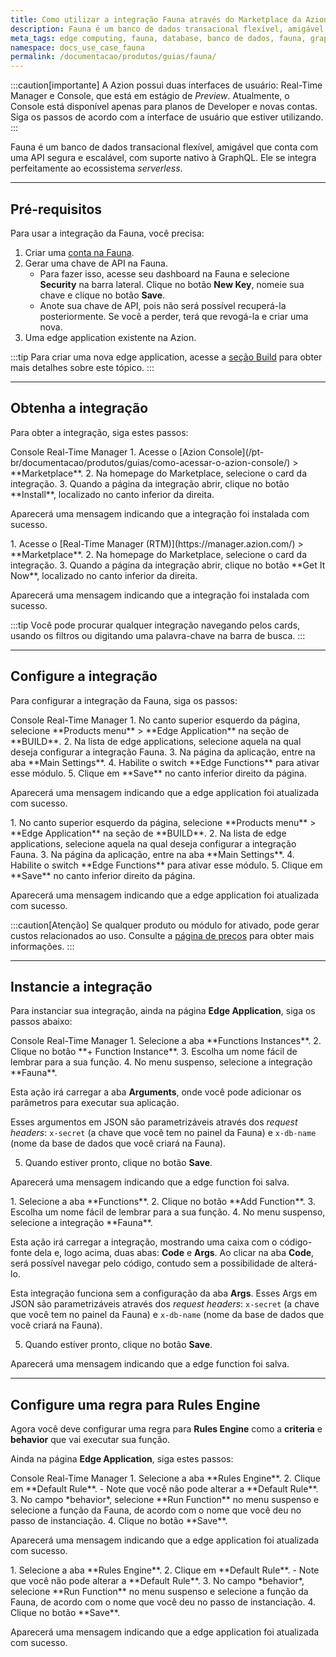 ```yaml
---
title: Como utilizar a integração Fauna através do Marketplace da Azion
description: Fauna é um banco de dados transacional flexível, amigável e que vem como uma API segura e escalável com suporte nativo à GraphQL.
meta_tags: edge computing, fauna, database, banco de dados, fauna, graphql
namespace: docs_use_case_fauna
permalink: /documentacao/produtos/guias/fauna/
---
```



:::caution[importante]
A Azion possui duas interfaces de usuário: Real-Time Manager e Console, que está em estágio de *Preview*. Atualmente, o Console está disponível apenas para planos de Developer e novas contas. Siga os passos de acordo com a interface de usuário que estiver utilizando.
:::

Fauna é um banco de dados transacional flexível, amigável que conta com uma API segura e escalável, com suporte nativo à GraphQL. Ele se integra perfeitamente ao ecossistema *serverless*.

---

## Pré-requisitos

Para usar a integração da Fauna, você precisa:

1. Criar uma [conta na Fauna](https://dashboard.fauna.com/accounts/register).
2. Gerar uma chave de API na Fauna.
    - Para fazer isso, acesse seu dashboard na Fauna e selecione **Security** na barra lateral. Clique no botão **New Key**, nomeie sua chave e clique no botão **Save**.
    - Anote sua chave de API, pois não será possível recuperá-la posteriormente. Se você a perder, terá que revogá-la e criar uma nova.
3. Uma edge application existente na Azion.

:::tip
Para criar uma nova edge application, acesse a [seção Build](/pt-br/documentacao/produtos/guias/build/criar-uma-aplicacao/) para obter mais detalhes sobre este tópico.
:::

---

## Obtenha a integração

Para obter a integração, siga estes passos:

<Tabs client:visible>
    <Fragment slot="tab.console">Console</Fragment>
    <Fragment slot="tab.rtm">Real-Time Manager</Fragment>

<Fragment slot="panel.console">
1. Acesse o [Azion Console](/pt-br/documentacao/produtos/guias/como-acessar-o-azion-console/) > **Marketplace**.
2. Na homepage do Marketplace, selecione o card da integração.
3. Quando a página da integração abrir, clique no botão **Install**, localizado no canto inferior da direita.

Aparecerá uma mensagem indicando que a integração foi instalada com sucesso.
</Fragment>

<Fragment slot="panel.rtm">
1. Acesse o [Real-Time Manager (RTM)](https://manager.azion.com/) > **Marketplace**.
2. Na homepage do Marketplace, selecione o card da integração.
3. Quando a página da integração abrir, clique no botão **Get It Now**, localizado no canto inferior da direita.

Aparecerá uma mensagem indicando que a integração foi instalada com sucesso.
</Fragment>

</Tabs>

:::tip
Você pode procurar qualquer integração navegando pelos cards, usando os filtros ou digitando uma palavra-chave na barra de busca.
:::

---

## Configure a integração

Para configurar a integração da Fauna, siga os passos:

<Tabs client:visible>
    <Fragment slot="tab.console">Console</Fragment>
    <Fragment slot="tab.rtm">Real-Time Manager</Fragment>

<Fragment slot="panel.console">
1. No canto superior esquerdo da página, selecione **Products menu** > **Edge Application** na seção de **BUILD**.
2. Na lista de edge applications, selecione aquela na qual deseja configurar a integração Fauna.
3. Na página da aplicação, entre na aba **Main Settings**.
4. Habilite o switch **Edge Functions** para ativar esse módulo.
5. Clique em **Save** no canto inferior direito da página.

Aparecerá uma mensagem indicando que a edge application foi atualizada com sucesso.
</Fragment>

<Fragment slot="panel.rtm">
1. No canto superior esquerdo da página, selecione **Products menu** > **Edge Application** na seção de **BUILD**.
2. Na lista de edge applications, selecione aquela na qual deseja configurar a integração Fauna.
3. Na página da aplicação, entre na aba **Main Settings**.
4. Habilite o switch **Edge Functions** para ativar esse módulo.
5. Clique em **Save** no canto inferior direito da página.

Aparecerá uma mensagem indicando que a edge application foi atualizada com sucesso.
</Fragment>

</Tabs>

:::caution[Atenção]
Se qualquer produto ou módulo for ativado, pode gerar custos relacionados ao uso. Consulte a [página de preços](/pt-br/documentacao/produtos/precos/) para obter mais informações.
:::

---

## Instancie a integração

Para instanciar sua integração, ainda na página **Edge Application**, siga os passos abaixo:

<Tabs client:visible>
    <Fragment slot="tab.console">Console</Fragment>
    <Fragment slot="tab.rtm">Real-Time Manager</Fragment>

<Fragment slot="panel.console">
1. Selecione a aba **Functions Instances**.
2. Clique no botão **+ Function Instance**.
3. Escolha um nome fácil de lembrar para a sua função.
4. No menu suspenso, selecione a integração **Fauna**.

Esta ação irá carregar a aba **Arguments**, onde você pode adicionar os parâmetros para executar sua aplicação.

Esses argumentos em JSON são parametrizáveis através dos *request headers*: `x-secret` (a chave que você tem no painel da Fauna) e `x-db-name` (nome da base de dados que você criará na Fauna).

5. Quando estiver pronto, clique no botão **Save**.

Aparecerá uma mensagem indicando que a edge function foi salva.
</Fragment>

<Fragment slot="panel.rtm">
1. Selecione a aba **Functions**.
2. Clique no botão **Add Function**.
3. Escolha um nome fácil de lembrar para a sua função.
4. No menu suspenso, selecione a integração **Fauna**.

Esta ação irá carregar a integração, mostrando uma caixa com o código-fonte dela e, logo acima, duas abas: **Code** e **Args**. Ao clicar na aba **Code**, será possível navegar pelo código, contudo sem a possibilidade de alterá-lo. 

Esta integração funciona sem a configuração da aba **Args**. Esses Args em JSON são parametrizáveis através dos *request headers*: `x-secret` (a chave que você tem no painel da Fauna) e `x-db-name` (nome da base de dados que você criará na Fauna).

5. Quando estiver pronto, clique no botão **Save**.

Aparecerá uma mensagem indicando que a edge function foi salva.
</Fragment>

</Tabs>

---

## Configure uma regra para Rules Engine

Agora você deve configurar uma regra para **Rules Engine** como a **criteria** e **behavior** que vai executar sua função.

Ainda na página **Edge Application**, siga estes passos:

<Tabs client:visible>
    <Fragment slot="tab.console">Console</Fragment>
    <Fragment slot="tab.rtm">Real-Time Manager</Fragment>

<Fragment slot="panel.console">
1. Selecione a aba **Rules Engine**.
2. Clique em **Default Rule**.
    - Note que você não pode alterar a **Default Rule**.
3. No campo *behavior*, selecione **Run Function** no menu suspenso e selecione a função da Fauna, de acordo com o nome que você deu no passo de instanciação.
4. Clique no botão **Save**.

Aparecerá uma mensagem indicando que a edge application foi atualizada com sucesso.
</Fragment>

<Fragment slot="panel.rtm">
1. Selecione a aba **Rules Engine**.
2. Clique em **Default Rule**.
    - Note que você não pode alterar a **Default Rule**.
3. No campo *behavior*, selecione **Run Function** no menu suspenso e selecione a função da Fauna, de acordo com o nome que você deu no passo de instanciação.
4. Clique no botão **Save**.

Aparecerá uma mensagem indicando que a edge application foi atualizada com sucesso.
</Fragment>

</Tabs>